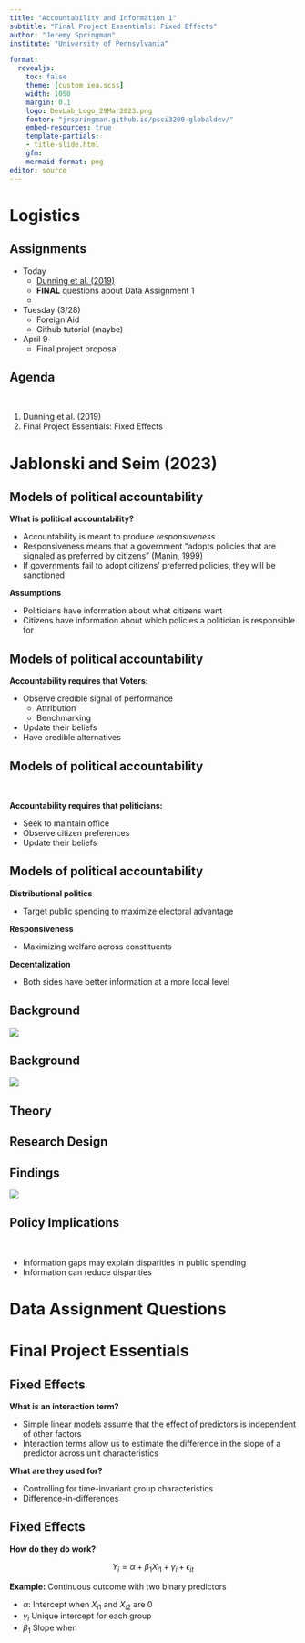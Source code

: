 ```yaml
---
title: "Accountability and Information 1"
subtitle: "Final Project Essentials: Fixed Effects"
author: "Jeremy Springman"
institute: "University of Pennsylvania"

format:
  revealjs:
    toc: false
    theme: [custom_iea.scss]
    width: 1050
    margin: 0.1
    logo: DevLab_Logo_29Mar2023.png
    footer: "jrspringman.github.io/psci3200-globaldev/"
    embed-resources: true
    template-partials:
    - title-slide.html
    gfm:
    mermaid-format: png
editor: source
---
```


# Logistics

## Assignments

- Today
  + [Dunning et al. (2019)](/files/2019_Science_PE_voter_information_campaigns.pdf)
  + **FINAL** questions about Data Assignment 1
  + 
- Tuesday (3/28)
  + Foreign Aid
  + Github tutorial (maybe)
- April 9
  + Final project proposal
  
## Agenda

\

1. Dunning et al. (2019)
2. Final Project Essentials: Fixed Effects


# Jablonski and Seim (2023)

## Models of political accountability

**What is political accountability?**

- Accountability is meant to produce *responsiveness*
- Responsiveness means that a government "adopts policies that are signaled as preferred by citizens" (Manin, 1999)
- If governments fail to adopt citizens' preferred policies, they will be sanctioned


::: {.fragment}
**Assumptions**
:::

::: {.fragment}
- Politicians have information about what citizens want
- Citizens have information about which policies a politician is responsible for
:::

## Models of political accountability

**Accountability requires that Voters:**

- Observe credible signal of performance
  + Attribution
  + Benchmarking
- Update their beliefs
- Have credible alternatives

## Models of political accountability

\

**Accountability requires that politicians:**

- Seek to maintain office
- Observe citizen preferences
- Update their beliefs

## Models of political accountability

**Distributional politics**

- Target public spending to maximize electoral advantage

**Responsiveness**

- Maximizing welfare across constituents

**Decentalization**

- Both sides have better information at a more local level 

## Background

![](img/arps1.png){fig-align="center"}

## Background

![](img/arps2.png){fig-align="center"}




## Theory




## Research Design



## Findings



![](img/seim3.png){fig-align="center"}



## Policy Implications

\

:::{.fragment}
- Information gaps may explain disparities in public spending
- Information can reduce disparities
:::

# Data Assignment Questions


# Final Project Essentials

## Fixed Effects

**What is an interaction term?**

- Simple linear models assume that the effect of predictors is independent of other factors 
- Interaction terms allow us to estimate the difference in the slope of a predictor across unit characteristics

**What are they used for?**

- Controlling for time-invariant group characteristics
- Difference-in-differences

## Fixed Effects

**How do they do work?**

$$
Y_i = \alpha + \beta_1 X_{i1} + \gamma_i + \epsilon_{it}
$$


**Example:** Continuous outcome with two binary predictors

- $\alpha$: Intercept when $X_{i1}$ and $X_{i2}$ are 0
- $\gamma_i$ Unique intercept for each group
- $\beta_1$ Slope when 


